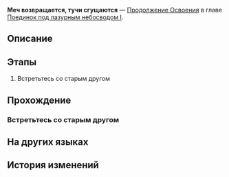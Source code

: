 {{Дополнить|Диалоги.}}
{{Миссия Инфобокс
|id              = 2022007
|Название        = 
|Изображение     = Миссия Освоения Меч возвращается, тучи сгущаются.png
|Тип             = Продолжение Освоения
|События         = 
|Глава           = Поединок под лазурным небосводом I
|Условия         = 
|Персонажи       = Первопроходец
|СтартЛокация    = Переулок ауруматонов
|Мир             = Лофу Сяньчжоу
|Локации         = Переулок ауруматонов
|Предыдущая      = 
|Следующая       = 
|Награды         = Опыт Освоения*400; Звёздный нефрит*50; Путеводитель путешественника*4; Утраченный кристалл*8; Кредиты*30 000
}}
'''Меч возвращается, тучи сгущаются''' — [[Продолжение Освоения]] в главе [[Поединок под лазурным небосводом I]].

==Описание==
{{Описание|<!--официальное описание из Перекрёстка судеб-->}}

==Этапы==
# Встретьтесь со старым другом

==Прохождение==
{{Дополнить}}


===Встретьтесь со старым другом===
{{Описание миссии|локация=Переулок ауруматонов|В Переулке ауруматонов Юйкун встречает старого знакомого...}}
{{Диалог Начало}}
:{{tx}}
:{{tx}}
:{{tx}}
{{Диалог Конец}}

==На других языках==
{{На других языках
|en   = By Words of Many
|zhs  = 神锋有归，众议难违
|zht  = 神鋒有歸，眾議難違
|ja   = 回帰、神の鋒鏑
|ko   = 귀환한 영웅, 쏠리는 이목
|es   = Reunión de proezas y leyendas
|fr   = Discours et discorde
|ru   = Меч возвращается, тучи сгущаются
|th   = คมดาบศักดิ์สิทธิ์ที่ไม่อาจต้าน
|vi   = Anh Tài Trở Lại, Khắp Nơi Luận Bàn
|de   = Versammlung von Legenden und Heldentaten
|id   = Berkumpulnya Legenda dan Prestasi
|pt   = Pelas Palavras de Muitos
}}

==История изменений==
{{История изменений|2.7}}
